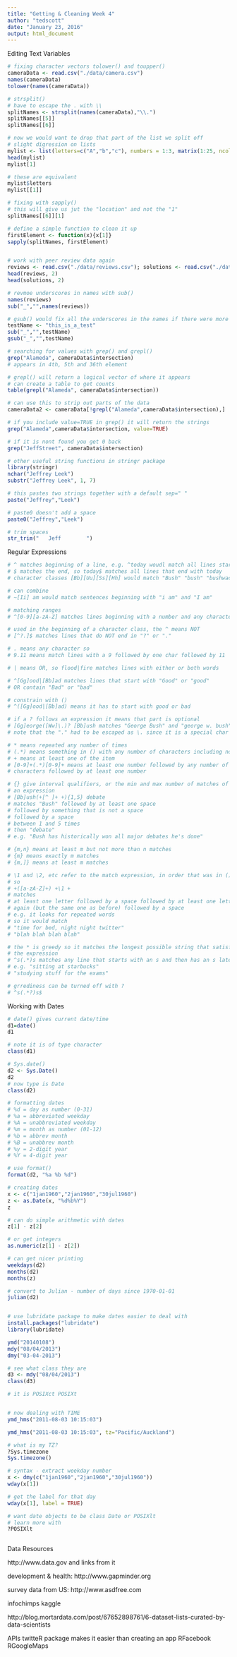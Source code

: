 ```yaml
---
title: "Getting & Cleaning Week 4"
author: "tedscott"
date: "January 23, 2016"
output: html_document
---
```


Editing Text Variables

```r

# fixing character vectors tolower() and toupper()
cameraData <- read.csv("./data/camera.csv")
names(cameraData)
tolower(names(cameraData))

# strsplit()
# have to escape the . with \\
splitNames <- strsplit(names(cameraData),"\\.")
splitNames[[5]]
splitNames[[6]]

# now we would want to drop that part of the list we split off
# slight digression on lists
mylist <- list(letters=c("A","b","c"), numbers = 1:3, matrix(1:25, ncol=5))
head(mylist)
mylist[1]

# these are equivalent
mylist$letters
mylist[[1]]

# fixing with sapply()
# this will give us jut the "location" and not the "1"
splitNames[[6]][1]

# define a simple function to clean it up
firstElement <- function(x){x[1]}
sapply(splitNames, firstElement)


# work with peer review data again
reviews <- read.csv("./data/reviews.csv"); solutions <- read.csv("./data/solutions.csv")
head(reviews, 2)
head(solutions, 2)

# revmoe underscores in names with sub()
names(reviews)
sub("_","",names(reviews))

# gsub() would fix all the underscores in the names if there were more than one
testName <- "this_is_a_test"
sub("_","",testName)
gsub("_","",testName)

# searching for values with grep() and grepl()
grep("Alameda", cameraData$intersection)
# appears in 4th, 5th and 36th element

# grepl() will return a logical vector of where it appears
# can create a table to get counts
table(grepl("Alameda", cameraData$intersection))

# can use this to strip out parts of the data
cameraData2 <- cameraData[!grepl("Alameda",cameraData$intersection),]

# if you include value=TRUE in grep() it will return the strings
grep("Alameda",cameraData$intersection, value=TRUE)

# if it is nont found you get 0 back
grep("JeffStreet", cameraData$intersection)

# other useful string functions in stringr package
library(stringr)
nchar("Jeffrey Leek")
substr("Jeffrey Leek", 1, 7)

# this pastes two strings together with a default sep=" "
paste("Jeffrey","Leek")

# paste0 doesn't add a space
paste0("Jeffrey","Leek")

# trim spaces
str_trim("   Jeff        ")


```

Regular Expressions

```r
# ^ matches beginning of a line, e.g. ^today woudl match all lines starting with "today"
# $ matches the end, so today$ matches all lines that end with today
# character classes [Bb][Uu][Ss][Hh] would match "Bush" "bush" "bushwacking', etc

# can combine
# ~[Ii] am would match sentences beginning with "i am" and "I am"

# matching ranges
# ^[0-9][a-zA-Z] matches lines beginning with a number and any characters of any case after it

# used in the beginning of a character class, the ^ means NOT
# [^?.]$ matches lines that do NOT end in "?" or "."

# . means any character so
# 9.11 means match lines with a 9 followed by one char followed by 11

# | means OR, so flood|fire matches lines with either or both words

# ^[Gg]ood|[Bb]ad matches lines that start with "Good" or "good"
# OR contain "Bad" or "bad"

# constrain with ()
# ^([Gg]ood|[Bb]ad) means it has to start with good or bad

# if a ? follows an expression it means that part is optional
# [Gg]eorge([Ww]\.)? [Bb]ush matches "George Bush" and "george w. bush"
# note that the "." had to be escaped as \. since it is a special char

# * means repeated any number of times
# (.*) means something in () with any number of characters including none
# + means at least one of the item
# [0-9]+(.*)[0-9]+ means at least one number followed by any number of
# characters followed by at least one number

# {} give interval qualifiers, or the min and max number of matches of 
# an expression
# [Bb]ush(+[^ ]+ +){1,5} debate
# matches "Bush" followed by at least one space
# followed by something that is not a space
# followed by a space
# between 1 and 5 times
# then "debate"
# e.g. "Bush has historically won all major debates he's done"

# {m,n} means at least m but not more than n matches
# {m} means exactly m matches
# {m,]} means at least m matches

# \1 and \2, etc refer to the match expression, in order that was in ()
# so
# +([a-zA-Z]+) +\1 +
# matches 
# at least one letter followed by a space followed by at least one letter
# again (but the same one as before) followed by a space
# e.g. it looks for repeated words
# so it would match
# "time for bed, night night twitter"
# "blah blah blah blah"

# the * is greedy so it matches the longest possible string that satisfies
# the expression
# ^s(.*)s matches any line that starts with an s and then has an s later
# e.g. "sitting at starbucks"
# "studying stuff for the exams"

# grrediness can be turned off with ?
# ^s(.*?)s$


```

Working with Dates

```r

# date() gives current date/time
d1=date()
d1

# note it is of type character
class(d1)

# Sys.date()
d2 <- Sys.Date()
d2
# now type is Date
class(d2)

# formatting dates
# %d = day as number (0-31)
# %a = abbreviated weekday
# %A = unabbreviated weekday
# %m = month as number (01-12)
# %b = abbrev month
# %B = unabbrev month
# %y = 2-digit year
# %Y = 4-digit year

# use format()
format(d2, "%a %b %d")

# creating dates
x <- c("1jan1960","2jan1960","30jul1960")
z <- as.Date(x, "%d%b%Y")
z

# can do simple arithmetic with dates
z[1] - z[2]

# or get integers
as.numeric(z[1] - z[2])

# can get nicer printing
weekdays(d2)
months(d2)
months(z)

# convert to Julian - number of days since 1970-01-01
julian(d2)


# use lubridate package to make dates easier to deal with
install.packages("lubridate")
library(lubridate)

ymd("20140108")
mdy("08/04/2013")
dmy("03-04-2013")

# see what class they are
d3 <- mdy("08/04/2013")
class(d3)

# it is POSIXct POSIXt


# now dealing with TIME
ymd_hms("2011-08-03 10:15:03")

ymd_hms("2011-08-03 10:15:03", tz="Pacific/Auckland")

# what is my TZ?
?Sys.timezone
Sys.timezone()

# syntax - extract weekday number
x <- dmy(c("1jan1960","2jan1960","30jul1960"))
wday(x[1])

# get the label for that day
wday(x[1], label = TRUE)

# want date objects to be class Date or POSIXlt
# learn more with 
?POSIXlt



```

Data Resources

http://www.data.gov and links from it

development & health: http://www.gapminder.org

survey data from US: http://www.asdfree.com

infochimps
kaggle

http://blog.mortardata.com/post/67652898761/6-dataset-lists-curated-by-data-scientists

APIs
twitteR package makes it easier than creating an app
RFacebook
RGoogleMaps
